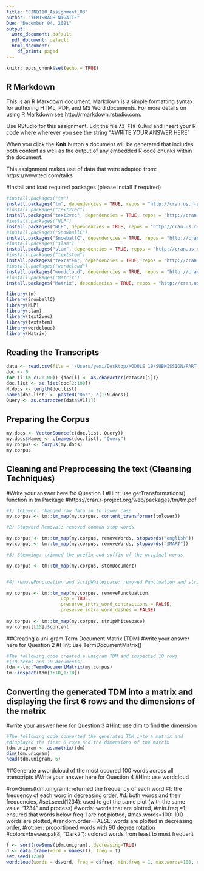 ```yaml
---
title: "CIND110_Assignment_03"
author: "YEMISRACH NIGATIE"
Due: "December 04, 2021"
output:
  word_document: default
  pdf_document: default
  html_document:
    df_print: paged
---
```


```r
knitr::opts_chunk$set(echo = TRUE)
```

## R Markdown

This is an R Markdown document. Markdown is a simple formatting syntax for authoring HTML, PDF, and MS Word documents. For more details on using R Markdown see <http://rmarkdown.rstudio.com>.

Use RStudio for this assignment. 
Edit the file `A3_F19_Q.Rmd` and insert your R code where wherever you see the string "#WRITE YOUR ANSWER HERE"

When you click the **Knit** button a document will be generated that includes both content as well as the output of any embedded R code chunks within the document.

This assignment makes use of data that were adapted from:
https://www.ted.com/talks


#Install and load required packages (please install if required)
```r
#install.packages("tm")
install.packages("tm", dependencies = TRUE, repos = "http://cran.us.r-project.org")
#install.packages("text2vec") 
install.packages("text2vec", dependencies = TRUE, repos = "http://cran.us.r-project.org")
#install.packages("NLP")
install.packages("NLP", dependencies = TRUE, repos = "http://cran.us.r-project.org")
#install.packages("SnowballC")
install.packages("SnowballC", dependencies = TRUE, repos = "http://cran.us.r-project.org")
#install.packages("slam")
install.packages("slam", dependencies = TRUE, repos = "http://cran.us.r-project.org")
#install.packages("textstem")
install.packages("textstem", dependencies = TRUE, repos = "http://cran.us.r-project.org")
#install.packages("wordcloud")
install.packages("wordcloud", dependencies = TRUE, repos = "http://cran.us.r-project.org")
#install.packages("Matrix")
install.packages("Matrix", dependencies = TRUE, repos = "http://cran.us.r-project.org")

library(tm)
library(SnowballC)
library(NLP)
library(slam)
library(text2vec)
library(textstem)
library(wordcloud)
library(Matrix)

```
## Reading the Transcripts
```r
data <- read.csv(file = '/Users/yemi/Desktop/MODULE 10/SUBMISSION/PART 2/Sec-2-IR_Data.csv', header = F, sep = '|')
doc <- 0
for (i in c(2:100)) {doc[i] <- as.character(data$V1[i])}
doc.list <- as.list(doc[2:100])
N.docs <- length(doc.list)
names(doc.list) <- paste0("Doc", c(1:N.docs))
Query <- as.character(data$V1[1])
```

## Preparing the Corpus
```r
my.docs <- VectorSource(c(doc.list, Query))
my.docs$Names <- c(names(doc.list), "Query")
my.corpus <- Corpus(my.docs)
my.corpus
```
## Cleaning and Preprocessing the text (Cleansing Techniques)
#Write your answer here fro Question 1
#Hint: use getTransformations() function in tm Package
#https://cran.r-project.org/web/packages/tm/tm.pdf
```r
#1) toLower: changed raw data in to lower case 
my.corpus <- tm::tm_map(my.corpus, content_transformer(tolower))

#2) Stopword Removal: removed common stop words

my.corpus <- tm::tm_map(my.corpus, removeWords, stopwords("english"))
my.corpus <- tm::tm_map(my.corpus, removeWords, stopwords("SMART"))

#3) Stemming: trimmed the prefix and suffix of the original words

my.corpus <- tm::tm_map(my.corpus, stemDocument)


#4) removePunctuation and stripWhitespace: removed Punctuation and stripped White spaces

my.corpus <- tm::tm_map(my.corpus, removePunctuation, 
                    ucp = TRUE, 
                    preserve_intra_word_contractions = FALSE, 
                    preserve_intra_word_dashes = FALSE)
                    
my.corpus <- tm::tm_map(my.corpus, stripWhitespace)
my.corpus[[15]]$content
```
##Creating a uni-gram Term Document Matrix (TDM)
#write your answer here for Question 2
#Hint: use TermDocumentMatrix()
```r
#The following code created a unigram TDM and inspected 10 rows 
#(10 terms and 10 documents)
tdm <-tm::TermDocumentMatrix(my.corpus)
tm::inspect(tdm[1:10,1:10])
```
## Converting the generated TDM into a matrix and displaying the first 6 rows and the dimensions of the matrix
#write your answer here for Question 3
#Hint: use dim to find the dimension
```r
#The following code converted the generated TDM into a matrix and  
#displayed the first 6 rows and the dimensions of the matrix
tdm.unigram <- as.matrix(tdm)
dim(tdm.unigram)
head(tdm.unigram, 6)
```
##Generate a wordcloud of the most occured 100 words across all transcripts
#Write your answer here for Question 4
#Hint: use wordcloud

#rowSums(tdm.unigram): returned the frequency of each word
#f:  the frequency of each word in decreasing order, 
#d:  both words and their frequencies, 
#set.seed(1234): used to get the same plot (with the same value "1234" and process)
#words: words that are plotted, 
#min.freq =1: ensured that words below freq 1 are not plotted, 
#max.words=100: 100 words are plotted, 
#random.order=FALSE: words are plotted in decreasing order, 
#rot.per: proportioned words with 90 degree rotation
#colors=brewer.pal(8, "Dark2"): colored words from least to most frequent 
```r
f <- sort(rowSums(tdm.unigram), decreasing=TRUE)
d <- data.frame(word = names(f), freq = f)
set.seed(1234)
wordcloud(words = d$word, freq = d$freq, min.freq = 1, max.words=100, random.order=FALSE, rot.per = 0.35, colors=brewer.pal(8, "Dark2"))
```